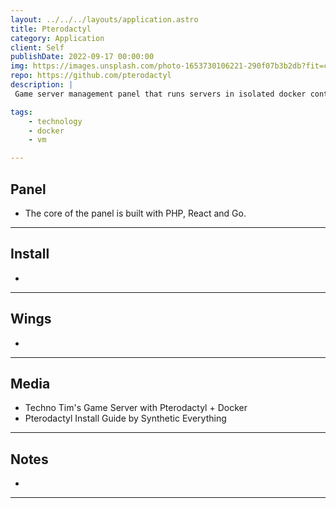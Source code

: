 ```yaml
---
layout: ../../../layouts/application.astro
title: Pterodactyl
category: Application
client: Self
publishDate: 2022-09-17 00:00:00
img: https://images.unsplash.com/photo-1653730106221-290f07b3b2db?fit=crop&w=1400&h=700&q=75
repo: https://github.com/pterodactyl
description: |
 Game server management panel that runs servers in isolated docker containers.

tags:
    - technology
    - docker
    - vm

---
```



## Panel
- The core of the panel is built with PHP, React and Go.

* * *

## Install
- 

* * *

## Wings
- 

* * *

## Media
- Techno Tim's Game Server with Pterodactyl + Docker
    <VideoComponent iframe src="yt" id="_ypAmCcIlBE" description="Techo Tims Guide" />
- Pterodactyl Install Guide by Synthetic Everything
    <VideoComponent iframe src="yt" id="2mibJeaEq3Q" description="Synthetic Guide" />
* * *

## Notes
- 

* * * 